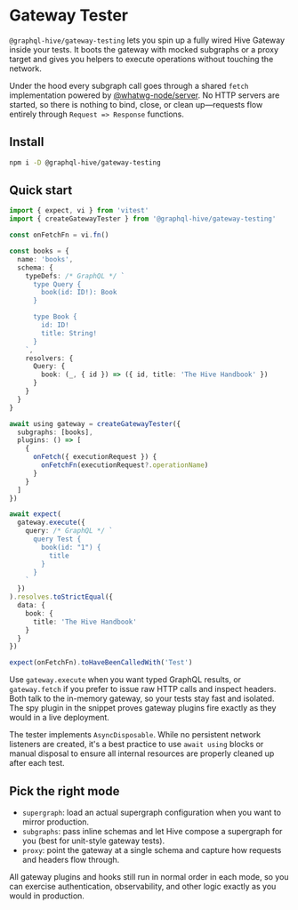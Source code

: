 # Gateway Tester

`@graphql-hive/gateway-testing` lets you spin up a fully wired Hive Gateway inside your tests. It
boots the gateway with mocked subgraphs or a proxy target and gives you helpers to execute
operations without touching the network.

Under the hood every subgraph call goes through a shared `fetch` implementation powered by
[@whatwg-node/server](https://github.com/ardatan/whatwg-node/tree/master/packages/server). No HTTP
servers are started, so there is nothing to bind, close, or clean up—requests flow entirely through
`Request => Response` functions.

## Install

```sh npm2yarn
npm i -D @graphql-hive/gateway-testing
```

## Quick start

```ts filename="gateway.spec.ts"
import { expect, vi } from 'vitest'
import { createGatewayTester } from '@graphql-hive/gateway-testing'

const onFetchFn = vi.fn()

const books = {
  name: 'books',
  schema: {
    typeDefs: /* GraphQL */ `
      type Query {
        book(id: ID!): Book
      }

      type Book {
        id: ID!
        title: String!
      }
    `,
    resolvers: {
      Query: {
        book: (_, { id }) => ({ id, title: 'The Hive Handbook' })
      }
    }
  }
}

await using gateway = createGatewayTester({
  subgraphs: [books],
  plugins: () => [
    {
      onFetch({ executionRequest }) {
        onFetchFn(executionRequest?.operationName)
      }
    }
  ]
})

await expect(
  gateway.execute({
    query: /* GraphQL */ `
      query Test {
        book(id: "1") {
          title
        }
      }
    `
  })
).resolves.toStrictEqual({
  data: {
    book: {
      title: 'The Hive Handbook'
    }
  }
})

expect(onFetchFn).toHaveBeenCalledWith('Test')
```

Use `gateway.execute` when you want typed GraphQL results, or `gateway.fetch` if you prefer to issue
raw HTTP calls and inspect headers. Both talk to the in-memory gateway, so your tests stay fast and
isolated. The spy plugin in the snippet proves gateway plugins fire exactly as they would in a live
deployment.

The tester implements `AsyncDisposable`. While no persistent network listeners are created, it's a
best practice to use `await using` blocks or manual disposal to ensure all internal resources are
properly cleaned up after each test.

## Pick the right mode

- `supergraph`: load an actual supergraph configuration when you want to mirror production.
- `subgraphs`: pass inline schemas and let Hive compose a supergraph for you (best for unit-style
  gateway tests).
- `proxy`: point the gateway at a single schema and capture how requests and headers flow through.

All gateway plugins and hooks still run in normal order in each mode, so you can exercise
authentication, observability, and other logic exactly as you would in production.
